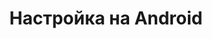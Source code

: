 ---
sidebarTitle: "Android"
icon: "android"
iconType: "brands"
title: "Настройка на Android"
mode: "wide"
---